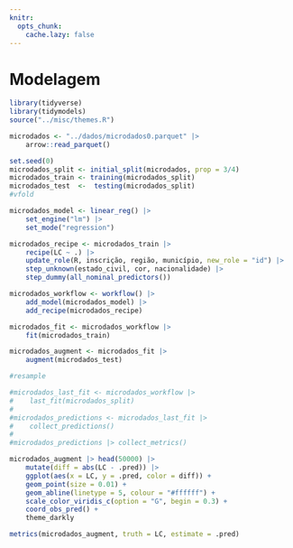 ```yaml
---
knitr: 
  opts_chunk: 
    cache.lazy: false
---
```


# Modelagem

```r
library(tidyverse)
library(tidymodels)
source("../misc/themes.R")
```

```r
microdados <- "../dados/microdados0.parquet" |>
    arrow::read_parquet()
```

```r
set.seed(0)
microdados_split <- initial_split(microdados, prop = 3/4)
microdados_train <- training(microdados_split)
microdados_test  <-  testing(microdados_split)
#vfold
```

```r
microdados_model <- linear_reg() |> 
    set_engine("lm") |> 
    set_mode("regression")

microdados_recipe <- microdados_train |> 
    recipe(LC ~ .) |> 
    update_role(R, inscrição, região, município, new_role = "id") |> 
    step_unknown(estado_civil, cor, nacionalidade) |> 
    step_dummy(all_nominal_predictors()) 

microdados_workflow <- workflow() |> 
    add_model(microdados_model) |> 
    add_recipe(microdados_recipe)
```

```r
microdados_fit <- microdados_workflow |> 
    fit(microdados_train)

microdados_augment <- microdados_fit |> 
    augment(microdados_test)

#resample

#microdados_last_fit <- microdados_workflow |> 
#    last_fit(microdados_split)
#
#microdados_predictions <- microdados_last_fit |> 
#    collect_predictions()
#
#microdados_predictions |> collect_metrics()
```

```r
microdados_augment |> head(50000) |> 
    mutate(diff = abs(LC - .pred)) |> 
    ggplot(aes(x = LC, y = .pred, color = diff)) +
    geom_point(size = 0.01) +
    geom_abline(linetype = 5, colour = "#ffffff") +
    scale_color_viridis_c(option = "G", begin = 0.3) +
    coord_obs_pred() +
    theme_darkly

metrics(microdados_augment, truth = LC, estimate = .pred)
```
